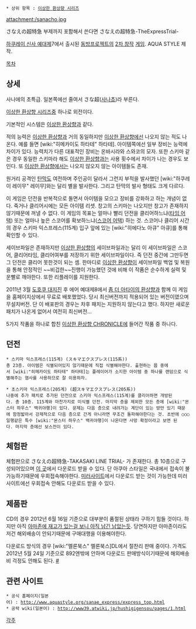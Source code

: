  * 상위 항목 : [[이상한 환상향 시리즈]]

attachment:/sanacho.jpg

さなえの超特急
부제까지 포함해서 쓴다면 さなえの超特急-TheExpressTrial-

[[하쿠레이 신사 예대제]]7에서 출시된 [[동방프로젝트]]의 [[2차 창작]] [[게임]]. AQUA STYLE 제작. 

[[목차]]
== 상세 ==
사나에의 초특급.
일본쪽에선 줄여서 さな超([[사나쵸]])라 부른다.

[[이상한 환상향 시리즈]]중 하나로 외전이다.

기본적인 시스템은 [[이상한 환상향]]과 같다.

적의 능력은 [[이상한 환상향]]과 거의 동일하지만 [[이상한 환상향]]에선 나오지 않는 적도 나온다. 예를 들면 [wiki:"히메카이도 하타테" 하타테]. 아이템쪽에선 일부 장비는 능력에 차이가 있다. 능력치가 다른 대표적인 장비는 온바시라와 스와코의 모자. 또한 스키마 같은 경우 동일한 스키마라 해도 [[이상한 환상향]]과는 사용 횟수에서 차이가 나는 경우도 보인다. 또 [[이상한 환상향]]에서는 나오지 않오지 않는 아이템들도 존재.

원거리 공격인 [[탄막]]도 여전하며 주인공이 달라서 그런지 부적을 발사했던 [wiki:"하쿠레이 레이무" 레이무]와는 달리 별을 발사한다. 그리고 탄막의 발사 형태도 크게 다르다.

이 게임은 던전을 반복적으로 돌면서 아이템을 모으고 장비를 강화하고 하는 개념이 없다. 죽거나 클리어시에는 모든 아이템 리셋. 창고의 스키마는 나오지만 창고가 존재하지 않기때문에 꺼낼 수 없다. 이 게임의 목표는 얼마나 빨리 던전을 클리어하느냐([[타임 어택]]) 또는 얼마나 높은 스코어를 확보하느냐([[스코어 어택]]) 하는 것. 스코어나 클리어 시간의 경우 스키마 익스프레스(115계) 입구 앞에 있는 [wiki:"히에다노 아큐" 아큐]를 통해 확인할 수 있다.

세이브파일은 존재하지만 [[이상한 환상향]]의 세이브파일과는 달리 이 세이브파일은 스코어, 클리어타임, 클리어여부를 저장하기 위한 세이브파일이다. 즉 던전 중간에 그만두면 그 던전은 클리어 못한것이 되는 셈. 한마디로 [[이상한 환상향]]이 세이브파일 백업 및 복원을 통해 안정적인 ~~비겁한~~진행이 가능했던 것에 비해 이 작품은 순수하게 실력 및 운빨로 깨야한다. 또한 리플레이를 지원한다.

2011년 3월 [[도호쿠 대지진]] 후 에어 예대제8에서 [[좀 더 아타이의 환상향]]과 함께 이 게임을 홈페이지상에서 무료로 배포했었다. 당시 최신버전까지 적용되어 있는 버전이였으며 무설치버전. 단 이 배포판의 경우는 차후 패치는 지원하지 않는다고 했다. 하지만 새로운 패치가 나온게 없어서 여전히 최신버전...

5가지 작품을 하나로 합친 [[이상한 환상향 CHRONICLE]]에 들어간 작품 중 하나다.

== 던전 ==
 * 스키마 익스프레스(115계) (スキマエクスプレス(115系))
 총 23층. 아이템은 식별되어있지 않기때문에 직접 식별해야한다. 출현하는 몹 중에서 [wiki:"히메카이도 하타테" 하타테]는 플레이어가 소지한 아이템 중 하나를 랜덤으로 식별해주는 염사를 사용하므로 잘 이용하자.

 * 초스키마 익스프레스(205계) (超スキマエクスプレス(205系))
 나중에 추가 패치로 추가된 던전으로 스키마 익스프레스(115계)를 클리어하면 개방된다. 총 10층. 115계와 마찬가지로 미식별 던전. 마지막 층을 제외한 모든 층에 [wiki:"몬스터 하우스" 백귀야행]이 있다. 문제는 다음 층으로 내려가는 계단이 있는 방만 있기 때문에 함정밟아서 강제적으로 다음 층으로 간게 아니라면 무조건 돌파해야한다는 것. 초반에 ○○○일행같은 특수 [wiki:"몬스터 하우스" 백귀야행]이 나온다면 사망 확정이라고 보면 된다. 마지막 층에선 보스전이 있다.

== 체험판 ==
체험판으로 さなえの超特急-TAKASAKI LINE TRIAL- 가 존재한다. 총 10층으로 구성되어있으며 [http://www.aquastyle.org/sanae_express/express_down.html 이 곳]에서 다운로드 받을 수 있다. 단 아쿠아 스타일은 국내에서 접속이 불가능하기때문에 우회접속해야한다. [http://g-mirror.gptwm.com/aquastyle/sanacho/index.html 미러사이트]에서 다운로드 받는 것이 가능한데 미러사이트에선 우회접속 안해도 다운로드 받을 수 있다.

== 제품판 ==
CD의 경우 2012년 6월 16일 기준으로 대부분이 품절된 상태라 구하기 힘들 것이다. 하지만 아직 [http://www.amazon.co.jp/gp/product/B005FWSQIG/ 아마존에 재고가 있는걸 보니 아직 남긴 남았는듯]. 당연하지만 아마존이라도 저건 해외배송이 안되기때문에 구매대행을 이용해야한다.

다운로드 방식의 경우 [wiki:"멜론북스" 멜론북스]DL에서 절찬리 판매 중이다. 가격도 2012년 5월 24일 기준으로 892엔밖에 안하며 다운로드 판매방식이기때문에 해외배송비 걱정도 안해도 된다. [http://www.melonbooks.com/index.php?main_page=product_info&products_id=IT0000130238 #]

== 관련 사이트 ==
 * 공식 홈페이지(일본어) : http://www.aquastyle.org/sanae_express/express_top.html
 * 공략 wiki(일본어) : http://www39.atwiki.jp/hushigigensou/pages/1.html

[[각주]]

